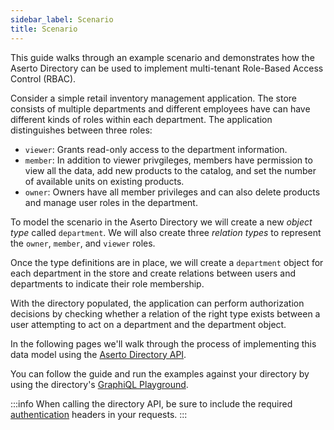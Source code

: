 ```yaml
---
sidebar_label: Scenario
title: Scenario
---
```


This guide walks through an example scenario and demonstrates how the Aserto Directory can be used to implement
multi-tenant Role-Based Access Control (RBAC).

Consider a simple retail inventory management application. The store consists of multiple departments and different
employees have can have different kinds of roles within each department. The application distinguishes between three
roles:

* `viewer`: Grants read-only access to the department information.
* `member`: In addition to viewer privgileges, members have permission to view all the data, add new products to the
catalog, and set the number of available units on existing products.
* `owner`: Owners have all member privileges and can also delete products and manage user roles in the department.

To model the scenario in the Aserto Directory we will create a new _object type_ called `department`. We will also
create three _relation types_ to represent the `owner`, `member`, and `viewer` roles.

Once the type definitions are in place, we will create a `department` object for each department in the store
and create relations between users and departments to indicate their role membership.


With the directory populated, the application can perform authorization decisions by checking whether a relation
of the right type exists between a user attempting to act on a department and the department object.

In the following pages we'll walk through the process of implementing this data model using the
[Aserto Directory API](directory-api-reference/overview).


You can follow the guide and run the examples against your directory by using the directory's
[GraphiQL Playground](https://directory.prod.aserto.com/graph).

:::info
When calling the directory API, be sure to include the required
[authentication](/docs/directory-api-reference/overview#authentication) headers in your requests.
:::
